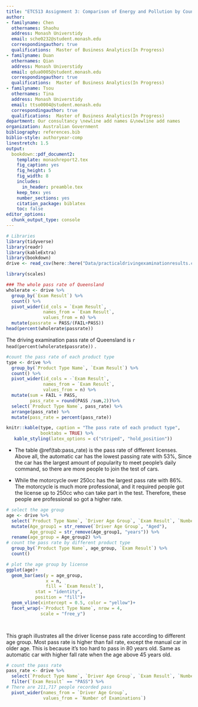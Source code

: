 ```yaml
---
title: "ETC513 Assignment 3: Comparison of Energy and Pollution by Country"
author:
- familyname: Chen
  othernames: Shaohu
  address: Monash Universtidy
  email: sche0232@student.monash.edu
  correspondingauthor: true
  qualifications:  Master of Business Analytics(In Progress)
- familyname: Duan
  othernames: Qian
  address: Monash Universtidy
  email: qdua0005@student.monash.edu
  correspondingauthor: true
  qualifications:  Master of Business Analytics(In Progress)
- familyname: Tsou
  othernames: Tina
  address: Monash Universtidy
  email: ttso0004@student.monash.edu
  correspondingauthor: true
  qualifications:  Master of Business Analytics(In Progress)
department: Our consultancy \newline add names &\newline add names
organization: Australian Government 
bibliography: references.bib
biblio-style: authoryear-comp
linestretch: 1.5
output:
  bookdown::pdf_document2:
    template: monashreport2.tex
    fig_caption: yes
    fig_height: 5
    fig_width: 8
    includes:
      in_header: preamble.tex
    keep_tex: yes
    number_sections: yes
    citation_package: biblatex
    toc: false
editor_options: 
  chunk_output_type: console
---
```


```r
# Libraries
library(tidyverse)
library(readr)
library(kableExtra)
library(bookdown)
drive <- read_csv(here::here("Data/practicaldrivingexaminationresults.csv"))
```

\section*{Introduction}




\section*{Step 1}




\section*{Step 2}
```r
library(scales)
```

```r
### The whole pass rate of Queensland
wholerate <- drive %>%
  group_by(`Exam Result`) %>%
  count() %>%
  pivot_wider(id_cols = `Exam Result`,
              names_from = `Exam Result`,
              values_from = n) %>%
  mutate(passrate = PASS/(FAIL+PASS))
head(percent(wholerate$passrate))
```

The driving examination pass rate of Queensland is `r head(percent(wholerate$passrate))` .

```r
#count the pass rate of each product type
type <- drive %>%
  group_by(`Product Type Name`, `Exam Result`) %>%
  count() %>%
  pivot_wider(id_cols = -`Exam Result`,
              names_from = `Exam Result`,
              values_from = n) %>%
  mutate(sum = FAIL + PASS,
         pass_rate = round(PASS /sum,2))%>%
  select(`Product Type Name`, pass_rate) %>%
  arrange(pass_rate) %>%
  mutate(pass_rate = percent(pass_rate))

knitr::kable(type, caption = "The pass rate of each product type",
             booktabs = TRUE) %>%
   kable_styling(latex_options = c("striped", "hold_position"))
```

+ The table \@ref(tab:pass_rate) is the pass rate of different licenses. Above all, the automatic car has the lowest passing rate with 53%, Since the car has the largest amount of popularity to meet people’s daily command, so there are more people to join the test of cars. 

+ While the motorcycle over 250cc has the largest pass rate with 86%. The motorcycle is much more professional, and it required people got the license up to 250cc who can take part in the test. Therefore, these people are professional so got a higher rate.





```r
# select the age group
age <- drive %>%
  select(`Product Type Name`, `Driver Age Group`, `Exam Result`, `Number of Examinations`) %>%
  mutate(Age_group1 = str_remove(`Driver Age Group`, "Aged"),
         Age_group2 = str_remove(Age_group1, "years")) %>%
  rename(age_group = Age_group2) %>%
# count the pass rate by different product type
  group_by(`Product Type Name`, age_group, `Exam Result`) %>%
  count()
```

```r
# plot the age group by license
ggplot(age)+
  geom_bar(aes(y = age_group,
               x = n,
               fill = `Exam Result`),
           stat = "identity",
           position = "fill")+
  geom_vline(xintercept = 0.5, color = "yellow")+
  facet_wrap(~`Product Type Name`, nrow = 4,
             scale = "free_y")

  
```
This graph illustrates all the driver license pass rate according to different age group. Most pass rate is higher than fail rate, except the manual car in older age. This is because it's too hard to pass in 80 years old. Same as automatic car with higher fall rate when the age above 45 years old.


```r
# count the pass rate 
pass_rate <- drive %>%
  select(`Product Type Name`, `Driver Age Group`, `Exam Result`, `Number of Examinations`) %>%
  filter(`Exam Result` == "PASS") %>%
# There are 211,717 people recorded pass
  pivot_wider(names_from = `Driver Age Group`,
              values_from = `Number of Examinations`)
  
```


\section*{Step 3}

